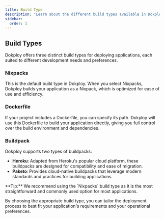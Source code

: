 ```yaml
---
title: Build Type
description: "Learn about the different build types available in Dokploy, including Nixpacks, Dockerfile, and Buildpack options."
sidebar:
  order: 1
---
```



## Build Types

Dokploy offers three distinct build types for deploying applications, each suited to different development needs and preferences.

### Nixpacks

This is the default build type in Dokploy. When you select Nixpacks, Dokploy builds your application as a Nixpack, which is optimized for ease of use and efficiency.

### Dockerfile

If your project includes a Dockerfile, you can specify its path. Dokploy will use this Dockerfile to build your application directly, giving you full control over the build environment and dependencies.

### Buildpack

Dokploy supports two types of buildpacks:

- **Heroku**: Adapted from Heroku's popular cloud platform, these buildpacks are designed for compatibility and ease of migration.
- **Paketo**: Provides cloud-native buildpacks that leverage modern standards and practices for building applications.

<Aside>
  **Tip:** We recommend using the `Nixpacks` build type as it is the most
  straightforward and commonly used option for most applications.
</Aside>

By choosing the appropriate build type, you can tailor the deployment process to best fit your application's requirements and your operational preferences.
